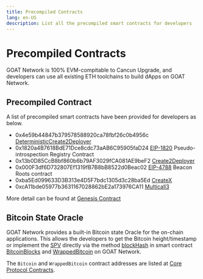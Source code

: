 ```yaml
---
title: Precompiled Contracts
lang: en-US
description: List all the precompiled smart contracts for developers
---
```


# Precompiled Contracts

GOAT Network is 100% EVM-compitable to Cancun Upgrade, and developers can use all existing ETH toolchains to build dApps on GOAT Network.


## Precompiled Contract

A list of precompiled smart contracts have been provided for developers as below.

- 0x4e59b44847b379578588920ca78fbf26c0b4956c [DeterministicCreate2Deployer](https://github.com/Arachnid/deterministic-deployment-proxy)
- 0x1820a4B7618BdE71Dce8cdc73aAB6C95905faD24 [EIP-1820](https://eips.ethereum.org/EIPS/eip-1820) Pseudo-introspection Registry Contract
- 0x13b0D85CcB8bf860b6b79AF3029fCA081AE9beF2 [Create2Deployer](https://optimistic.etherscan.io/address/0x13b0D85CcB8bf860b6b79AF3029fCA081AE9beF2#code)
- 0x000F3df6D732807Ef1319fB7B8bB8522d0Beac02 [EIP-4788](https://eips.ethereum.org/EIPS/eip-4788) Beacon Roots contract
- 0xba5Ed099633D3B313e4D5F7bdc1305d3c28ba5Ed [CreateX](https://github.com/pcaversaccio/createx)
- 0xcA11bde05977b3631167028862bE2a173976CA11 [Multicall3](https://www.multicall3.com/)

More detail can be found at [Genesis Contract](https://github.com/GOATNetwork/goat-contracts/blob/main/task/genesis.md#genesis-contract)

## Bitcoin State Oracle

GOAT Network provides a built-in Bitcoin state Oracle for the on-chain applications. This allows the developers to get the Bitcoin height/timestamp or implement the [SPV](https://bitcoinwiki.org/wiki/simplified-payment-verification) directly via the method [blockHash](https://github.com/GOATNetwork/goat-contracts/blob/main/contracts/bitcoin/Bitcoin.sol#L36) in smart contract [BitcoinBlocks](https://github.com/GOATNetwork/goat-contracts/blob/main/contracts/bitcoin/Bitcoin.sol) and [WrappedBitcoin](https://github.com/GOATNetwork/goat-contracts/blob/main/contracts/bitcoin/WrappedBitcoin.sol) on GOAT Network.

The `Bitcoin` and `WrappedBitcoin` contract addresses are listed at [Core Protocol Contracts](/../network/contracts#testnet3-core-protocol-contracts).
